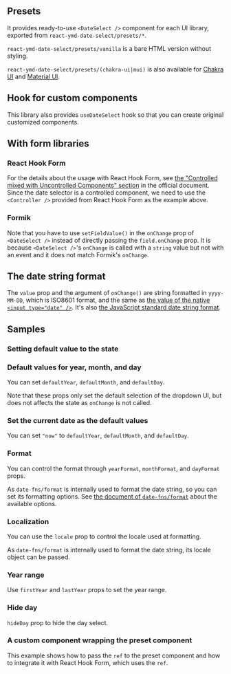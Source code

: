 
## Presets

It provides ready-to-use `<DateSelect />` component for each UI library, exported from `react-ymd-date-select/presets/*`.

`react-ymd-date-select/presets/vanilla` is a bare HTML version without styling.

<VanillaSample />

`react-ymd-date-select/presets/(chakra-ui|mui)` is also available for [Chakra UI](https://chakra-ui.com/) and [Material UI](https://mui.com/).

<VariantSamples />

## Hook for custom components

This library also provides `useDateSelect` hook so that you can create original customized components.


<CodePreview initialCode={HookSampleCode} language="tsx" />

## With form libraries

### React Hook Form


<CodePreview initialCode={ReactHookFormSampleCode} language="tsx" />

For the details about the usage with React Hook Form,
see [the "Controlled mixed with Uncontrolled Components" section](https://react-hook-form.com/advanced-usage#ControlledmixedwithUncontrolledComponents) in the official document.
Since the date selector is a controlled component, we need to use the `<Controller />` provided from React Hook Form as the example above.

### Formik


<CodePreview initialCode={FormikSampleCode} language="tsx" />

Note that you have to use `setFieldValue()` in the `onChange` prop of `<DateSelect />` instead of directly passing the `field.onChange` prop.
It is because `<DateSelect />`'s `onChange` is called with a `string` value but not with an event and it does not match Formik's `onChange`.

## The date string format

The `value` prop and the argument of `onChange()` are string formatted in `yyyy-MM-DD`,
which is ISO8601 format, and the same as [the value of the native `<input type="date" />`](https://developer.mozilla.org/en-US/docs/Web/HTML/Element/input/date#value).
It's also [the JavaScript standard date string format](https://tc39.es/ecma262/#sec-date-time-string-format).

## Samples

### Setting default value to the state


<CodePreview initialCode={DefaultStateSampleCode} language="tsx" />

### Default values for year, month, and day


<CodePreview initialCode={PartialDefaultValueSampleCode} language="tsx" />

You can set `defaultYear`, `defaultMonth`, and `defaultDay`.

Note that these props only set the default selection of the dropdown UI, but does not affects the state as `onChange` is not called.

### Set the current date as the default values


<CodePreview initialCode={PartialDefaultValueNowSampleCode} language="tsx" />

You can set `"now"` to `defaultYear`, `defaultMonth`, and `defaultDay`.

### Format


<CodePreview initialCode={FormatSampleCode} language="tsx" />

You can control the format through `yearFormat`, `monthFormat`, and `dayFormat` props.

As `date-fns/format` is internally used to format the date string, so you can set its formatting options.
See [the document of `date-fns/format`](https://date-fns.org/v2.28.0/docs/format) about the available options.

### Localization


<CodePreview initialCode={LocalizationSampleCode} language="tsx" />

You can use the `locale` prop to control the locale used at formatting.

As `date-fns/format` is internally used to format the date string, its locale object can be passed.

### Year range


<CodePreview initialCode={YearRangeSampleCode} language="tsx" />

Use `firstYear` and `lastYear` props to set the year range.

### Hide day


<CodePreview initialCode={HideDaySampleCode} language="tsx" />

`hideDay` prop to hide the day select.

### A custom component wrapping the preset component


<CodePreview initialCode={ReusedPresetComponentSampleCode} language="tsx" />

This example shows how to pass the `ref` to the preset component and how to integrate it with React Hook Form, which uses the `ref`.
